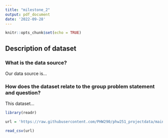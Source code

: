```yaml
---
title: "milestone_2"
output: pdf_document
date: '2022-09-28'
---
```


```r
knitr::opts_chunk$set(echo = TRUE)
```


## Description of dataset

### What is the data source?
Our data source is...

### How does the dataset relate to the group problem statement and question?
This dataset...

```r
library(readr)

url = 'https://raw.githubusercontent.com/PHW290/phw251_projectdata/main/euro_mpx_cases.csv'

read_csv(url)

```

